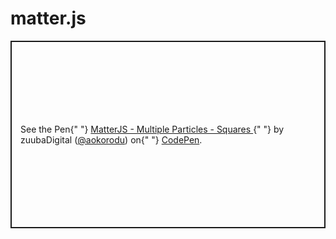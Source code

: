 # matter.js

<p
  class="codepen"
  data-height="300"
  data-theme-id="dark"
  data-default-tab="html,result"
  data-slug-hash="OJKXoqd"
  data-pen-title="MatterJS - Multiple Particles - Squares"
  data-preview="true"
  data-user="aokorodu"
  style="height: 300px; box-sizing: border-box; display: flex; align-items: center; justify-content: center; border: 2px solid; margin: 1em 0; padding: 1em;"
>
  <span>
    See the Pen{" "}
    <a href="https://codepen.io/aokorodu/pen/OJKXoqd">
      MatterJS - Multiple Particles - Squares
    </a>{" "}
    by zuubaDigital (<a href="https://codepen.io/aokorodu">@aokorodu</a>) on{" "}
    <a href="https://codepen.io">CodePen</a>.
  </span>
</p>
<script async src="https://cpwebassets.codepen.io/assets/embed/ei.js"></script>
